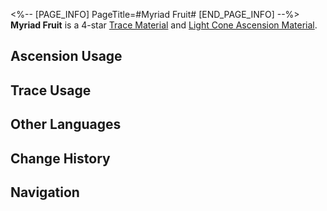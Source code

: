 <%-- [PAGE_INFO]
PageTitle=#Myriad Fruit#
[END_PAGE_INFO] --%>
{{Item Infobox
|id          = 110243
|image       = Item Myriad Fruit.png{{subst:void|<!--$UPLOAD:<<SpriteOutput/ItemFigures/110243.png>-<Item Myriad Fruit.png>-<Item Icons>>-->}}
|type        = Trace Material
|type2       = Light Cone Ascension Material
|invCategory = Upgrade Materials
|rarity      = 4
|effect      = 
|description = The fruit grown on the tip of the heart tree's branch in the sacred Vonwacq forest. It contains the essence of myriad lifeforms. Used to level up Traces significantly for {{Color|h|Abundance}} characters.
|source1     = [[Calyx (Crimson): Bud of Abundance (undefined)]]
|source2     = [[Omni-Synthesizer]] &mdash; Material Synthesis
|source3     = [[Omni-Synthesizer]] &mdash; Material Exchange
}}
{{Description|One day and night after drinking the nectar of the divine tree, the ridiculous spherical fruit bloats into a "Devil" wearing fiber armor and wielding a wooden spear and a shield made of leaves. All around its footsteps, living creatures in the forest offer their genes as tributes to the Devil for it to taste, learn, and metamorphose. After that, the Devil will move on to challenge the sea and the sky of Vonwacq.<br /><br />''"Through this method, the ancient sages imprisoned the most terrifying thing within a most ridiculous game."''}}
'''Myriad Fruit''' is a 4-star [[Trace Material]] and [[Light Cone Ascension Material]].

==Ascension Usage==
{{Ascension Usage}}

==Trace Usage==
{{Trace Usage}}

==Other Languages==
{{Other Languages
|en   = Myriad Fruit
|zhs  = 万相果实
|zht  = 萬相果實
|ja   = 森羅の果実
|ko   = 만상의 과실
|es   = Fruta del sinfín
|fr   = Myria-Fruit
|ru   = Плод многообразия
|th   = Myriad Fruit
|vi   = Quả Muôn Mặt
|de   = Myriadenfrucht
|id   = Myriad Fruit
|pt   = Fruta Inumerável
}}

==Change History==
{{Change History|2.1}}

==Navigation==
{{Upgrade Material Navbox}}